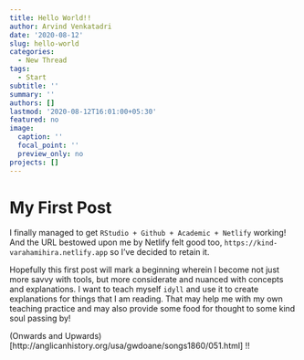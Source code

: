 ```yaml
---
title: Hello World!!
author: Arvind Venkatadri
date: '2020-08-12'
slug: hello-world
categories:
  - New Thread
tags:
  - Start
subtitle: ''
summary: ''
authors: []
lastmod: '2020-08-12T16:01:00+05:30'
featured: no
image:
  caption: ''
  focal_point: ''
  preview_only: no
projects: []
---
```


# My First Post

I finally managed to get `RStudio + Github + Academic + Netlify` working! And the URL bestowed upon me by Netlify felt good too, `https://kind-varahamihira.netlify.app` so I've decided to retain it.

Hopefully this first post will mark a beginning wherein I become not just more savvy with tools, but more considerate and nuanced with concepts and explanations. I want to teach myself `idyll` and use it to create explanations for things that I am reading. That may help me with my own teaching practice and may also provide some food for thought to some kind soul passing by!

(Onwards and Upwards)[http://anglicanhistory.org/usa/gwdoane/songs1860/051.html] !!
